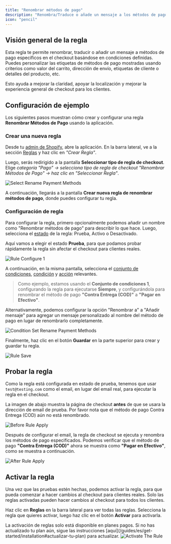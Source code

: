 ```yaml
---
title: "Renombrar métodos de pago"
description: "Renombra/Traduce o añade un mensaje a los métodos de pago seleccionados en el checkout bajo condiciones dadas."
icon: "pencil"
---
```


## Visión general de la regla

Esta regla te permite renombrar, traducir o añadir un mensaje a métodos de pago específicos en el checkout basándose en condiciones definidas. Puedes personalizar las etiquetas de métodos de pago mostradas usando criterios como valor del carrito, dirección de envío, etiquetas de cliente o detalles del producto, etc.

Esto ayuda a mejorar la claridad, apoyar la localización y mejorar la experiencia general de checkout para los clientes.

## Configuración de ejemplo

Los siguientes pasos muestran cómo crear y configurar una regla **Renombrar Métodos de Pago** usando la aplicación.

### Crear una nueva regla

Desde tu [admin de Shopify](/guides/es/get-started/installation#ir-a-la-aplicación), abre la aplicación. En la barra lateral, ve a la sección [Reglas](/guides/es/get-started/quickstart#crear-una-regla-de-ejemplo) y haz clic en _"Crear Regla"_.

Luego, serás redirigido a la pantalla **Seleccionar tipo de regla de checkout**. Elige _categoría "Pago" → selecciona tipo de regla de checkout "Renombrar Métodos de Pago" → haz clic en "Seleccionar Regla"_.

<img
  src="/images/essentials/payment/select-rename-payment-methods.webp"
  alt="Select Rename Payment Methods"
/>

A continuación, llegarás a la pantalla **Crear nueva regla de renombrar métodos de pago**, donde puedes configurar tu regla.

### Configuración de regla

Para configurar la regla, primero opcionalmente podemos añadir un nombre como "Renombrar métodos de pago" para describir lo que hace. Luego, selecciona el [estado](/guides/es/get-started/concepts#estado) de la regla: Prueba, Activo o Desactivado.

Aquí vamos a elegir el estado **Prueba**, para que podamos probar rápidamente la regla sin afectar el checkout para clientes reales.

<img
  src="/images/essentials/payment/rule-configure-1-rename-payment-methods.webp"
  alt="Rule Configure 1"
/>

A continuación, en la misma pantalla, selecciona el [conjunto de condiciones](/guides/es/get-started/concepts#conjunto-de-condiciones), [condición](/guides/es/get-started/concepts#condiciones-el-cuándo) y [acción](/guides/es/get-started/concepts#acción-el-qué) relevantes.

> Como ejemplo, estamos usando el **Conjunto de condiciones 1**, configurando la regla para ejecutarse **Siempre**, y configurándola para renombrar el método de pago **"Contra Entrega (COD)"** a **"Pagar en Efectivo"**.

Alternativamente, podemos configurar la opción "Renombrar a" a "Añadir mensaje" para agregar un mensaje personalizado al nombre del método de pago en lugar de renombrarlo completamente.

<img
  src="/images/essentials/payment/condition-set-rename-payment-methods.webp"
  alt="Condition Set Rename Payment Methods"
/>

Finalmente, haz clic en el botón <b>Guardar</b> en la parte superior para crear y guardar tu regla.

<img src="/images/shared/save-rule.webp" alt="Rule Save" />

## Probar la regla

Como la regla está configurada en estado de prueba, tenemos que usar `test@testing.com` como el email, en lugar del email real, para ejecutar la regla en el checkout.

<Warning>
  La imagen de abajo muestra la página de checkout <b>antes</b> de que se usara la dirección de email
  de prueba. Por favor nota que el método de pago Contra Entrega (COD) aún no está
  renombrado.
</Warning>

<img
  src="/images/essentials/payment/before-rule-apply-payment-methods.webp"
  alt="Before Rule Apply"
/>

Después de configurar el email, la regla de checkout se ejecuta y renombra los métodos de pago especificados. Podemos verificar que el método de pago **"Contra Entrega (COD)"** ahora se muestra como **"Pagar en Efectivo"**, como se muestra a continuación.

<img
  src="/images/essentials/payment/after-rule-apply-rename-payment-methods.webp"
  alt="After Rule Apply"
/>

## Activar la regla

Una vez que las pruebas estén hechas, podemos activar la regla, para que pueda comenzar a hacer cambios al checkout para clientes reales. Solo las reglas activadas pueden hacer cambios al checkout para todos los clientes.

Haz clic en **Reglas** en la barra lateral para ver todas las reglas. Selecciona la regla que quieres activar, luego haz clic en el botón **Activar** para activarla.

<Warning>
  La activación de reglas solo está disponible en planes pagos. Si no has actualizado tu
  plan aún, sigue las instrucciones
  [aquí](/guides/es/get-started/installation#actualizar-tu-plan) para actualizar.
</Warning>
<img
  src="/images/essentials/payment/activate-the-rule-rename-payment-methods.webp"
  alt="Activate The Rule"
/>
